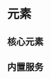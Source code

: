 
# 元素

## 核心元素

<Cards num={8}>
    <Cards.Card
        title="场景"
        href="./elements/scene"
    />
    <Cards.Card
        title="角色"
        href="./elements/character"
    />
    <Cards.Card
        title="图片"
        href="./elements/image"
    />
    <Cards.Card
        title="声音"
        href="./elements/sound"
    />
    <Cards.Card
        title="选项"
        href="./elements/menu"
    />
    <Cards.Card
        title="脚本"
        href="./elements/script"
    />
    <Cards.Card
        title="条件"
        href="./elements/condition"
    />
    <Cards.Card
        title="控制"
        href="./elements/control"
    />
    <Cards.Card
        title="文本"
        href="./elements/text"
    />
    <Cards.Card
        title="持久化"
        href="./elements/persistent"
    />
    <Cards.Card
        title="故事"
        href="./elements/story"
    />
    <Cards.Card
        title="可视组件"
        href="./elements/displayable"
    />
    <Cards.Card
        title="图层"
        href="./elements/layer"
    />
    <Cards.Card
        title="服务"
        href="./elements/service"
    />
</Cards>

## 内置服务

<Cards num={8}>
    <Cards.Card
        title="Gallery"
        href="./elements/built-in/gallery"
    />
</Cards>
